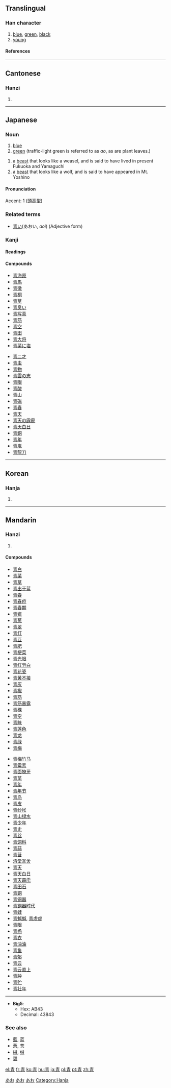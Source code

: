 {{see|靑}}<!-- may be replaced by zh-forms -->

==Translingual==
===Han character===
{{Han char|rn=174|rad=靑|as=00|sn=8|four=5022<sub>7</sub>|canj=手一月 (QMB)}}
# [[blue]], [[green]], [[black]]
# [[young]]
====References====
{{Han ref|kx=1381.191|dkj=42564|dj=1893.010|hdz=64046.010|uh=9752|ud=38738}}
----
==Cantonese==
===Hanzi===
{{yue-hanzi|jyut=|y=cheng1, ching1}}
# {{defn|Cantonese}}
----
== Japanese ==
[[Category:1000 Japanese basic words|あお]]
===Noun===
{{ja-noun|k|hira=あお|rom=ao}}
# [[blue]]
# [[green]] (traffic-light green is referred to as ''ao'', as are plant leaves.) 
{{ja-noun|k|hira=しい|rom=shī}}
# a [[beast]] that looks like a weasel, and is said to have lived in present Fukuoka and Yamaguchi
# a [[beast]] that looks like a wolf, and is said to have appeared in Mt. Yoshino  
====Pronunciation====
Accent: 1 ([[頭高型]])

===Related terms===
*[[青い]](あおい, ''aoi'') (Adjective form)

===Kanji===
{{ja-kanji|grade=1|rs=青00}}
====Readings====
{{ja-readings|on=[[せい]] (''[[sei]]''), [[しょう]] (''[[shō]]'')|kun=[[あお]] (''[[ao]]''), [[あおい]] ([[青い]], ''[[aoi]]'')}}

====Compounds====
{{top2}}
*[[青海原]]
*[[青馬]]
*[[青黴]]
*[[青桐]]
*[[青草]]
*[[青臭い]]
*[[青写真]]
*[[青筋]]
*[[青空]]
*[[青田]]
*[[青大将]]
*[[青菜に塩]]
{{mid2}}
*[[青二才]]
*[[青虫]]
*[[青物]]
*[[青雲の志]]
*[[青眼]]
*[[青酸]]
*[[青山]]
*[[青磁]]
*[[青春]]
*[[青天]]
*[[青天の霹靂]]
*[[青天白日]]
*[[青銅]]
*[[青年]]
*[[青嵐]]
*[[青龍刀]]
{{bottom}}
----
==Korean==
===Hanja===
{{ko-hanja|hangeul=청|eumhun=푸를|rv=cheong|mr=ch'ŏng|y=cheng}}
# {{defn|Korean}}
----
==Mandarin==
===Hanzi===
{{cmn-hanzi|pin=[[qīng]] (qing1)|wg=ch'ing<sup>1</sup>}}
# {{defn|Mandarin}}

====Compounds====
{{top2}}
*[[青白]]
*[[青菜]]
*[[青草]]
*[[青出于蓝]]
*[[青春]]
*[[青春痘]]
*[[青春期]]
*[[青瓷]]
*[[青葱]]
*[[青翠]]
*[[青灯]]
*[[青豆]]
*[[青肥]]
*[[青梗菜]]
*[[青光眼]]
*[[青红皂白]]
*[[青花瓷]]
*[[青黄不接]]
*[[青灰]]
*[[青椒]]
*[[青筋]]
*[[青筋暴露]]
*[[青稞]]
*[[青空]]
*[[青睐]]
*[[青莲色]]
*[[青龙]]
*[[青绿]]
*[[青梅]]
{{mid2}}
*[[青梅竹马]]
*[[青霉素]]
*[[青面獠牙]]
*[[青苗]]
*[[青年]]
*[[青年节]]
*[[青鸟]]
*[[青皮]]
*[[青纱帐]]
*[[青山绿水]]
*[[青少年]]
*[[青史]]
*[[青丝]]
*[[青饲料]]
*[[青蒜]]
*[[青苔]]
*[[清堂瓦舍]]
*[[青天]]
*[[青天白日]]
*[[青天霹雳]]
*[[青田石]]
*[[青铜]]
*[[青铜器]]
*[[青铜器时代]]
*[[青蛙]]
*[[青魆魆]], [[青虚虚]]
*[[青眼]]
*[[青杨]]
*[[青衣]]
*[[青油油]]
*[[青鱼]]
*[[青郁]]
*[[青云]]
*[[青云直上]]
*[[青肿]]
*[[青贮]]
*[[青壮年]]
{{bottom}}
----
* '''Big5''':
** Hex: AB43
** Decimal: 43843

===See also===
*[[藍]], [[蓝]]
*[[蒼]], [[苍]]
*[[紺]], [[绀]]
*[[碧]]

[[Category:Japanese nouns|あお]]


[[Category:ja:Colors|あお]]
[[Category:Hanja]]

[[el:青]]
[[fr:青]]
[[ko:青]]
[[hu:青]]
[[ja:青]]
[[pl:青]]
[[pt:青]]
[[zh:青]]